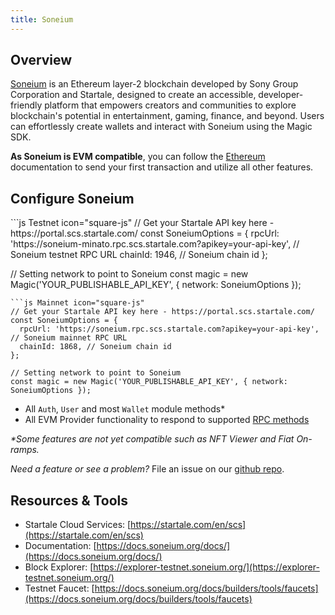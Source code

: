 ---
title: Soneium
---

## Overview

[Soneium](https://soneium.org/en/) is an Ethereum layer-2 blockchain developed by Sony Group Corporation and Startale, designed to create an accessible, developer-friendly platform that empowers creators and communities to explore blockchain's potential in entertainment, gaming, finance, and beyond. Users can effortlessly create wallets and interact with Soneium using the Magic SDK.

**As Soneium is EVM compatible**, you can follow the [Ethereum](/docs/embedded-wallet/blockchains/ethereum/javascript) documentation to send your first transaction and utilize all other features.

## Configure Soneium

<CodeGroup>
```js Testnet icon="square-js"
// Get your Startale API key here - https://portal.scs.startale.com/
const SoneiumOptions = {
  rpcUrl: 'https://soneium-minato.rpc.scs.startale.com?apikey=your-api-key', // Soneium testnet RPC URL
  chainId: 1946, // Soneium chain id
};

// Setting network to point to Soneium
const magic = new Magic('YOUR_PUBLISHABLE_API_KEY', { network: SoneiumOptions });
```
```js Mainnet icon="square-js"
// Get your Startale API key here - https://portal.scs.startale.com/
const SoneiumOptions = {
  rpcUrl: 'https://soneium.rpc.scs.startale.com?apikey=your-api-key', // Soneium mainnet RPC URL
  chainId: 1868, // Soneium chain id
};

// Setting network to point to Soneium
const magic = new Magic('YOUR_PUBLISHABLE_API_KEY', { network: SoneiumOptions });
```
</CodeGroup>

- All `Auth`, `User` and most `Wallet` module methods\*
- All EVM Provider functionality to respond to supported [RPC methods](/docs/embedded-wallet/api/client-side-sdks/web#evm-rpc-methods)

_\*Some features are not yet compatible such as NFT Viewer and Fiat On-ramps._

_Need a feature or see a problem?_ File an issue on our [github repo](https://github.com/magiclabs/magic-js).

## Resources & Tools

- Startale Cloud Services: [https://startale.com/en/scs](https://startale.com/en/scs)
- Documentation: [https://docs.soneium.org/docs/](https://docs.soneium.org/docs/)
- Block Explorer: [https://explorer-testnet.soneium.org/](https://explorer-testnet.soneium.org/)
- Testnet Faucet: [https://docs.soneium.org/docs/builders/tools/faucets](https://docs.soneium.org/docs/builders/tools/faucets)
